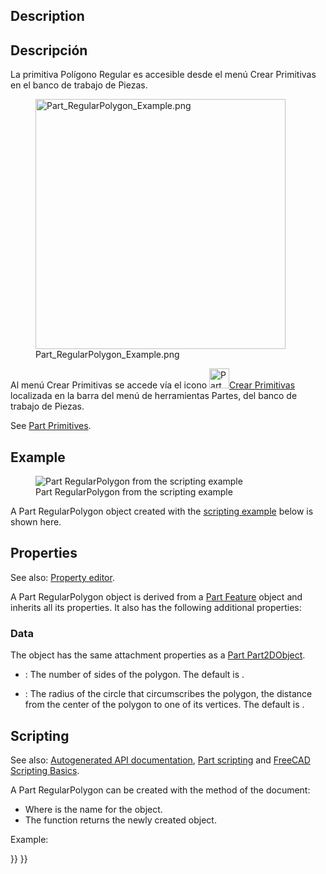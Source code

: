 <languages/>

{{Docnav
|[[Part_Line|Line]]
|[[Part_Builder|Builder]]
|[[Part_Workbench|Part]]
|IconL=Part_Line.svg
|IconR=Part_Builder.svg
|IconC=Workbench_Part.svg
}}

<div class="mw-translate-fuzzy">
{{GuiCommand|Name=Part RegularPolygon|MenuLocation=Part → [[Part_CreatePrimitives|Create Primitives]] → Regular Polygon|Workbenches=[[Part_Workbench|Part]],  [[OpenSCAD_Workbench|OpenSCAD]]|SeeAlso=}}
</div>

==Description== 

<div class="mw-translate-fuzzy">
== Descripción ==
La primitiva Polígono Regular es accesible desde el menú Crear Primitivas en el banco de trabajo de Piezas.
</div>

[[Image:Part_RegularPolygon_Example.png|400px]]

<span id="Usage"></span>
<div class="mw-translate-fuzzy">
Al menú Crear Primitivas se accede vía el icono [[Image:Part_CreatePrimitives.png|32px]][[Part_CreatePrimitives|Crear Primitivas]]   localizada en la barra del menú de herramientas Partes, del banco de trabajo de Piezas.
</div>

See [[Part_Primitives#Usage|Part Primitives]].

== Example ==

[[Image:Part_RegularPolygon_Scripting_Example.png|thumb|Part RegularPolygon from the scripting example]]

A Part RegularPolygon object created with the [[#Scripting|scripting example]] below is shown here.

== Properties ==

See also: [[Property_editor|Property editor]].

A Part RegularPolygon object is derived from a [[Part_Feature|Part Feature]] object and inherits all its properties. It also has the following additional properties:

=== Data ===

{{TitleProperty|Attachment}}

The object has the same attachment properties as a [[Part_Part2DObject#Data|Part Part2DObject]].

{{TitleProperty|Regular Polygon}}

* {{PropertyData|Polygon|IntegerConstraint}}: The number of sides of the polygon. The default is {{Value|6}}.
* {{PropertyData|Circumradius|Length}}: The radius of the circle that circumscribes the polygon, the distance from the center of the polygon to one of its vertices. The default is {{Value|2mm}}.

== Scripting ==

See also: [https://freecad.github.io/SourceDoc/ Autogenerated API documentation], [[Part_scripting|Part scripting]] and [[FreeCAD_Scripting_Basics|FreeCAD Scripting Basics]].

A Part RegularPolygon can be created with the {{Incode|addObject()}} method of the document:

{{Code|code=
poly = FreeCAD.ActiveDocument.addObject("Part::RegularPolygon", "myPolygon")
}}

* Where {{Incode|"myPolygon"}} is the name for the object.
* The function returns the newly created object.

Example:

{{Code|code=
import FreeCAD as App

doc = App.activeDocument()

poly = doc.addObject("Part::RegularPolygon", "myPolygon")
poly.Polygon = 5
poly.Circumradius = 8
poly.Placement = App.Placement(App.Vector(1, 2, 3), App.Rotation(60, 30, 15))

doc.recompute()
}}


{{Docnav
|[[Part_Line|Line]]
|[[Part_Builder|Builder]]
|[[Part_Workbench|Part]]
|IconL=Part_Line.svg
|IconR=Part_Builder.svg
|IconC=Workbench_Part.svg
}}

{{Part_Tools_navi{{#translation:}}}}
{{Userdocnavi{{#translation:}}}}